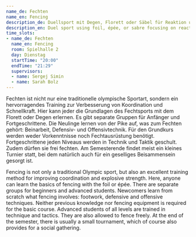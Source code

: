 ```yaml
---
name_de: Fechten
name_en: Fencing
description_de: Duellsport mit Degen, Florett oder Säbel für Reaktion und Technik.
description_en: Duel sport using foil, épée, or sabre focusing on reaction and technique.
time_slots:
- name_de: Fechten
  name_en: Fencing
  room: Spielhalle 2
  day: Dienstag
  startTime: "20:00"
  endTime: "21:29"
  supervisors:
  - name: Sergej Simin
  - name: Sarah Bolz
---
```


<Locale value="de">
 

 Fechten ist nicht nur eine traditionelle olympische Sportart, sondern ein
hervorragendes Training zur Verbesserung von Koordination und Schnellkraft. Hier
kann jeder die Grundlagen des Fechtsports mit dem Florett oder Degen erlernen.
Es gibt separate Gruppen für Anfänger und Fortgeschrittene. Die Neulinge lernen
von der Pike auf, was zum Fechten gehört: Beinarbeit, Defensiv- und
Offensivtechnik. Für den Grundkurs werden weder Vorkenntnisse noch
Fechtausrüstung benötigt. Fortgeschrittene jeden Niveaus werden in Technik und
Taktik geschult. Zudem dürfen sie frei fechten. Am Semesterende findet meist ein
kleines Turnier statt, bei dem natürlich auch für ein geselliges Beisammensein
gesorgt ist.

</Locale>
<Locale value="en">
 

 Fencing is not only a traditional Olympic sport, but also an excellent training
method for improving coordination and explosive strength. Here, anyone can learn
the basics of fencing with the foil or épée. There are separate groups for
beginners and advanced students. Newcomers learn from scratch what fencing
involves: footwork, defensive and offensive techniques. Neither previous
knowledge nor fencing equipment is required for the basic course. Advanced
students of all levels are trained in technique and tactics. They are also
allowed to fence freely. At the end of the semester, there is usually a small
tournament, which of course also provides for a social gathering.&nbsp;

</Locale>
